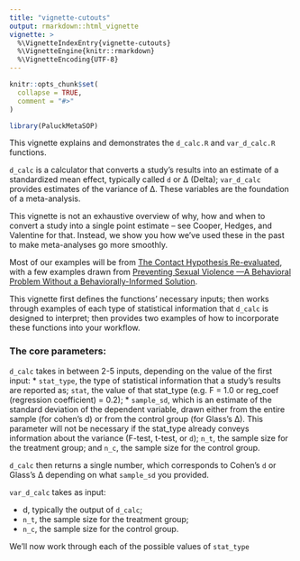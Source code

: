 ```yaml
---
title: "vignette-cutouts"
output: rmarkdown::html_vignette
vignette: >
  %\VignetteIndexEntry{vignette-cutouts}
  %\VignetteEngine{knitr::rmarkdown}
  %\VignetteEncoding{UTF-8}
---
```


```r
knitr::opts_chunk$set(
  collapse = TRUE,
  comment = "#>"
)
```

```r
library(PaluckMetaSOP)
```

This vignette explains and demonstrates the `d_calc.R` and `var_d_calc.R` functions.

`d_calc` is a calculator that converts a study's results into an estimate of a standardized mean effect, typically called `d` or ∆ (Delta); `var_d_calc` provides estimates of the variance of ∆. These variables are the foundation of a meta-analysis.

This vignette is not an exhaustive overview of why, how and when to convert a study into a single point estimate -- see Cooper, Hedges, and Valentine for that. Instead, we show you how we've used these in the past to make meta-analyses go more smoothly.

Most of our examples will be from [The Contact Hypothesis Re-evaluated](https://doi.org/10.1017/bpp.2018.25), with a few examples drawn from [Preventing Sexual Violence —A Behavioral Problem Without a Behaviorally-Informed Solution](https://osf.io/preprints/psyarxiv/xgbzj).

This vignette first defines the functions' necessary inputs; then works through examples of each type of statistical information that `d_calc` is designed to interpret; then provides two examples of how to incorporate these functions into your workflow.

### The core parameters:

`d_calc` takes in between 2-5 inputs, depending on the value of the first input: \* `stat_type`, the type of statistical information that a study's results are reported as; `stat`, the value of that stat_type (e.g. F = 1.0 or reg_coef (regression coefficient) = 0.2); \* `sample_sd`, which is an estimate of the standard deviation of the dependent variable, drawn either from the entire sample (for cohen's d) or from the control group (for Glass's ∆). This parameter will not be necessary if the stat_type already conveys information about the variance (F-test, t-test, or `d`); `n_t`, the sample size for the treatment group; and `n_c`, the sample size for the control group.

`d_calc` then returns a single number, which corresponds to Cohen's `d` or Glass's ∆ depending on what `sample_sd` you provided.

`var_d_calc` takes as input:

-   d, typically the output of `d_calc`;
-   `n_t`, the sample size for the treatment group;
-   `n_c`, the sample size for the control group.

We'll now work through each of the possible values of `stat_type`
